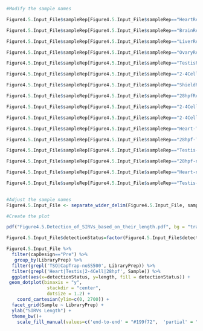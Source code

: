 

```r

#Modify the sample names 

Figure4.5.Input_File$sampleRep[Figure4.5.Input_File$sampleRep=="HeartRep1"]<-"Heart_CapTrap-SS500"

Figure4.5.Input_File$sampleRep[Figure4.5.Input_File$sampleRep=="BrainRep1"]<-"Brain_CapTrap-SS500"

Figure4.5.Input_File$sampleRep[Figure4.5.Input_File$sampleRep=="LiverRep1"]<-"Liver_CapTrap-SS500"

Figure4.5.Input_File$sampleRep[Figure4.5.Input_File$sampleRep=="OvaryRep1"]<-"Ovary_CapTrap-SS500"

Figure4.5.Input_File$sampleRep[Figure4.5.Input_File$sampleRep=="TestisRep1"]<-"Testis_CapTrap-SS500"

Figure4.5.Input_File$sampleRep[Figure4.5.Input_File$sampleRep=="2-4CellRep1"]<-"2-4Cell_CapTrap-SS500"

Figure4.5.Input_File$sampleRep[Figure4.5.Input_File$sampleRep=="ShieldRep1"]<-"Shield_CapTrap-SS500"

Figure4.5.Input_File$sampleRep[Figure4.5.Input_File$sampleRep=="28hpfRep1"]<-"28hpf_CapTrap-SS500"

Figure4.5.Input_File$sampleRep[Figure4.5.Input_File$sampleRep=="2-4Cell-TSORep1"]<-"2-4Cell_TSO"

Figure4.5.Input_File$sampleRep[Figure4.5.Input_File$sampleRep=="2-4Cell-noSS500Rep1"]<-"2-4Cell_CapTrap-noSS500"

Figure4.5.Input_File$sampleRep[Figure4.5.Input_File$sampleRep=="Heart-TSORep1"]<-"Heart_TSO"

Figure4.5.Input_File$sampleRep[Figure4.5.Input_File$sampleRep=="28hpf-TSORep1"]<-"28hpf_TSO"

Figure4.5.Input_File$sampleRep[Figure4.5.Input_File$sampleRep=="Testis-TSORep1"]<-"Testis_TSO"

Figure4.5.Input_File$sampleRep[Figure4.5.Input_File$sampleRep=="28hpf-noSS500Rep1"]<-"28hpf_CapTrap-noSS500"

Figure4.5.Input_File$sampleRep[Figure4.5.Input_File$sampleRep=="Heart-noSS500Rep1"]<-"Heart_CapTrap-noSS500"

Figure4.5.Input_File$sampleRep[Figure4.5.Input_File$sampleRep=="Testis-noSS500Rep1"]<-"Testis_CapTrap-noSS500"
  
```

```r
#Adjust the sample names
Figure4.5.Input_File <- separate_wider_delim(Figure4.5.Input_File, sampleRep, delim = "_", names = c("Sample", "LibraryPrep"))
```

```r
#Create the plot 

pdf("Figure4.5.Detection_of_SIRVs_based_on_their_length.pdf", bg = "transparent", width=7, height=10)

Figure4.5.Input_File$detectionStatus=factor(Figure4.5.Input_File$detectionStatus, levels=c("end-to-end", "partial", "absent"))

Figure4.5.Input_File %>% 
  filter(capDesign=="Pre") %>%
   group_by(LibraryPrep) %>% 
  filter(grepl('TSO|CapTrap-noSS500', LibraryPrep)) %>% 
  filter(grepl('Heart|Testis|2-4Cell|28hpf', Sample)) %>% 
  ggplot(aes(x=detectionStatus, y=length, fill = detectionStatus)) +
 geom_dotplot(binaxis = "y",
               stackdir = "center",
               dotsize = 1.2) +
    coord_cartesian(ylim=c(0, 2700)) +
  facet_grid(Sample ~ LibraryPrep) +
  ylab("SIRVs Length") +
  theme_bw()+
    scale_fill_manual(values=c('end-to-end' = "#199f72",  'partial' = "#f48ba5",  'absent' ="#838383"))
```
